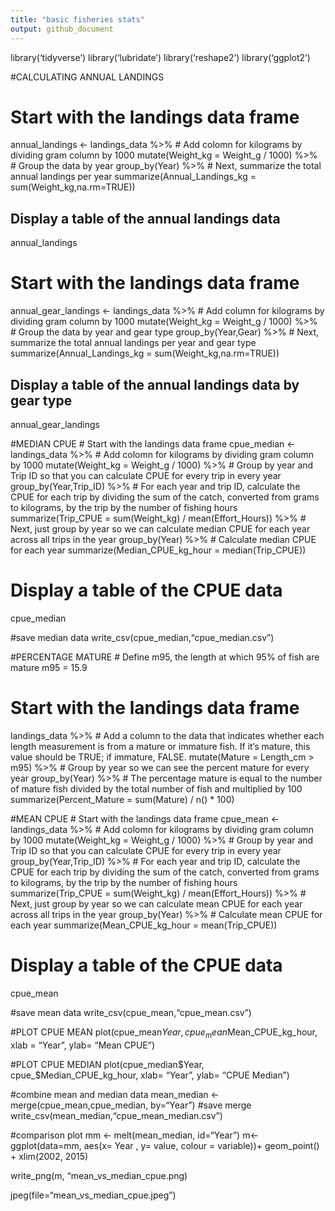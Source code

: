 ```yaml
---
title: "basic fisheries stats"
output: github_document
---
```


library('tidyverse')
library('lubridate')
library('reshape2')
library('ggplot2')

#CALCULATING ANNUAL LANDINGS

# Start with the landings data frame
annual_landings <- landings_data %>% 
# Add colomn for kilograms by dividing gram column by 1000
  mutate(Weight_kg = Weight_g / 1000) %>%
# Group the data by year
  group_by(Year) %>% 
# Next, summarize the total annual landings per year
  summarize(Annual_Landings_kg = sum(Weight_kg,na.rm=TRUE))

## Display a table of the annual landings data
annual_landings

# Start with the landings data frame
annual_gear_landings <- landings_data %>% 
# Add column for kilograms by dividing gram column by 1000
  mutate(Weight_kg = Weight_g / 1000) %>%
# Group the data by year and gear type
  group_by(Year,Gear) %>% 
# Next, summarize the total annual landings per year and gear type
  summarize(Annual_Landings_kg = sum(Weight_kg,na.rm=TRUE))

## Display a table of the annual landings data by gear type
annual_gear_landings



#MEDIAN CPUE
# Start with the landings data frame
cpue_median <- landings_data %>% 
# Add colomn for kilograms by dividing gram column by 1000
  mutate(Weight_kg = Weight_g / 1000) %>%
# Group by year and Trip ID so that you can calculate CPUE for every trip in every year
  group_by(Year,Trip_ID) %>% 
# For each year and trip ID, calculate the CPUE for each trip by dividing the sum of the catch, converted from grams to kilograms, by the trip by the number of fishing hours
  summarize(Trip_CPUE = sum(Weight_kg) / mean(Effort_Hours)) %>% 
# Next, just group by year so we can calculate median CPUE for each year across all trips in the year
  group_by(Year) %>% 
# Calculate median CPUE for each year
  summarize(Median_CPUE_kg_hour = median(Trip_CPUE))

# Display a table of the CPUE data
cpue_median

#save median data
write_csv(cpue_median,"cpue_median.csv")



#PERCENTAGE MATURE
# Define m95, the length at which 95% of fish are mature
m95 = 15.9

# Start with the landings data frame
landings_data %>% 
# Add a column to the data that indicates whether each length measurement is from a mature or immature fish. If it's mature, this value should be TRUE; if immature, FALSE.
  mutate(Mature = Length_cm > m95) %>% 
# Group by year so we can see the percent mature for every year
  group_by(Year) %>% 
# The percentage mature is equal to the  number of mature fish divided by the total number of fish and multiplied by 100
  summarize(Percent_Mature = sum(Mature) / n() * 100) 
  
#MEAN CPUE
# Start with the landings data frame
cpue_mean <- landings_data %>% 
# Add colomn for kilograms by dividing gram column by 1000
  mutate(Weight_kg = Weight_g / 1000) %>%
# Group by year and Trip ID so that you can calculate CPUE for every trip in every year
  group_by(Year,Trip_ID) %>% 
# For each year and trip ID, calculate the CPUE for each trip by dividing the sum of the catch, converted from grams to kilograms, by the trip by the number of fishing hours
  summarize(Trip_CPUE = sum(Weight_kg) / mean(Effort_Hours)) %>% 
# Next, just group by year so we can calculate mean CPUE for each year across all trips in the year
  group_by(Year) %>% 
# Calculate mean CPUE for each year
  summarize(Mean_CPUE_kg_hour = mean(Trip_CPUE))

# Display a table of the CPUE data
cpue_mean  

#save mean data
write_csv(cpue_mean,"cpue_mean.csv")


#PLOT CPUE MEAN
plot(cpue_mean$Year, cpue_mean$Mean_CPUE_kg_hour, xlab = "Year", ylab= "Mean CPUE")

#PLOT CPUE MEDIAN
plot(cpue_median$Year, cpue_$Median_CPUE_kg_hour, xlab= "Year", ylab= "CPUE Median")


#combine mean and median data
mean_median <- merge(cpue_mean,cpue_median, by="Year")
#save merge
write_csv(mean_median,"cpue_mean_median.csv")



#comparison plot
mm <- melt(mean_median, id="Year")
m<- ggplot(data=mm, aes(x= Year , y= value, colour = variable))+ geom_point() + xlim(2002, 2015)

write_png(m, "mean_vs_median_cpue.png)

jpeg(file="mean_vs_median_cpue.jpeg")

